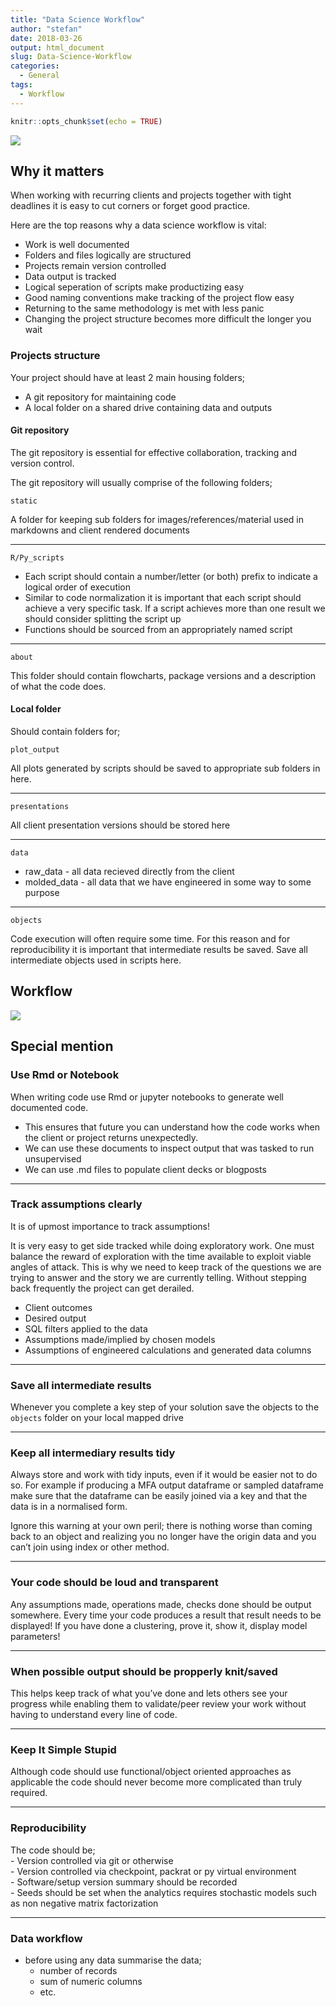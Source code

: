 ```yaml
---
title: "Data Science Workflow"
author: "stefan"
date: 2018-03-26
output: html_document
slug: Data-Science-Workflow
categories:
  - General
tags:
  - Workflow
---
```


```r
knitr::opts_chunk$set(echo = TRUE)
```
![](/Organize-for-Success.jpg)

## Why it matters

When working with recurring clients and projects together with tight deadlines it is easy to cut corners or forget good practice.

Here are the top reasons why a data science workflow is vital:  

- Work is well documented  
- Folders and files logically are structured  
- Projects remain version controlled  
- Data output is tracked  
- Logical seperation of scripts make productizing easy  
- Good naming conventions make tracking of the project flow easy  
- Returning to the same methodology is met with less panic  
- Changing the project structure becomes more difficult the longer you wait


### Projects structure

Your project should have at least 2 main housing folders;  

- A git repository for maintaining code  
- A local folder on a shared drive containing data and outputs  

#### Git repository

The git repository is essential for effective collaboration, tracking and version control.

The git repository will usually comprise of the following folders;  

`static` 

A folder for keeping sub folders for images/references/material used in markdowns and client rendered documents

***

`R/Py_scripts`

- Each script should contain a number/letter (or both) prefix to indicate a logical order of execution  
- Similar to code normalization it is important that each script should achieve a very specific task. If a script achieves more than one result we should consider splitting the script up  
- Functions should be sourced from an appropriately named script  

***

`about`  

This folder should contain flowcharts, package versions and a description of what the code does.  

#### Local folder

Should contain folders for;  

`plot_output`  

All plots generated by scripts should be saved to appropriate sub folders in here.  

***

`presentations`  

All client presentation versions should be stored here

***

`data`  

- raw_data - all data recieved directly from the client  
- molded_data - all data that we have engineered in some way to some purpose  

***

`objects`  

Code execution will often require some time. For this reason and for reproducibility it is important that intermediate results be saved. Save all intermediate objects used in scripts here.

## Workflow

![](/DU15n6_WAAIW8KC.jpg)

## Special mention

### Use Rmd or Notebook

When writing code use Rmd or jupyter notebooks to generate well documented code. 

- This ensures that future you can understand how the code works when the client or project returns unexpectedly.  
- We can use these documents to inspect output that was tasked to run unsupervised  
- We can use .md files to populate client decks or blogposts  

***

### Track assumptions clearly

It is of upmost importance to track assumptions!  

It is very easy to get side tracked while doing exploratory work. One must balance the reward of exploration with the time available to exploit viable angles of attack. This is why we need to keep track of the questions we are trying to answer and the story we are currently telling. Without stepping back frequently the project can get derailed.  

- Client outcomes  
- Desired output  
- SQL filters applied to the data  
- Assumptions made/implied by chosen models  
- Assumptions of engineered calculations and generated data columns  

***

### Save all intermediate results

Whenever you complete a key step of your solution save the objects to the `objects` folder on your local mapped drive  

***

### Keep all intermediary results tidy

Always store and work with tidy inputs, even if it would be easier not to do so. For example if producing a MFA output dataframe or sampled dataframe make sure that the dataframe can be easily joined via a key and that the data is in a normalised form.

Ignore this warning at your own peril; there is nothing worse than coming back to an object and realizing you no longer have the origin data and you can't join using index or other method.  

***

### Your code should be loud and transparent

Any assumptions made, operations made, checks done should be output somewhere. Every time your code produces a result that result needs to be displayed! If you have done a clustering, prove it, show it, display model parameters!  

***

### When possible output should be propperly knit/saved

This helps keep track of what you've done and lets others see your progress while enabling them to validate/peer review your work without having to understand every line of code.  

***

### Keep It Simple Stupid

Although code should use functional/object oriented approaches as applicable the code should never become more complicated than truly required.

***

### Reproducibility

The code should be;  
- Version controlled via git or otherwise  
- Version controlled via checkpoint, packrat or py virtual environment  
- Software/setup version summary should be recorded  
- Seeds should be set when the analytics requires stochastic models such as non negative matrix factorization  

***

### Data workflow

- before using any data summarise the data;  
	- number of records  
	- sum of numeric columns
	- etc.  


